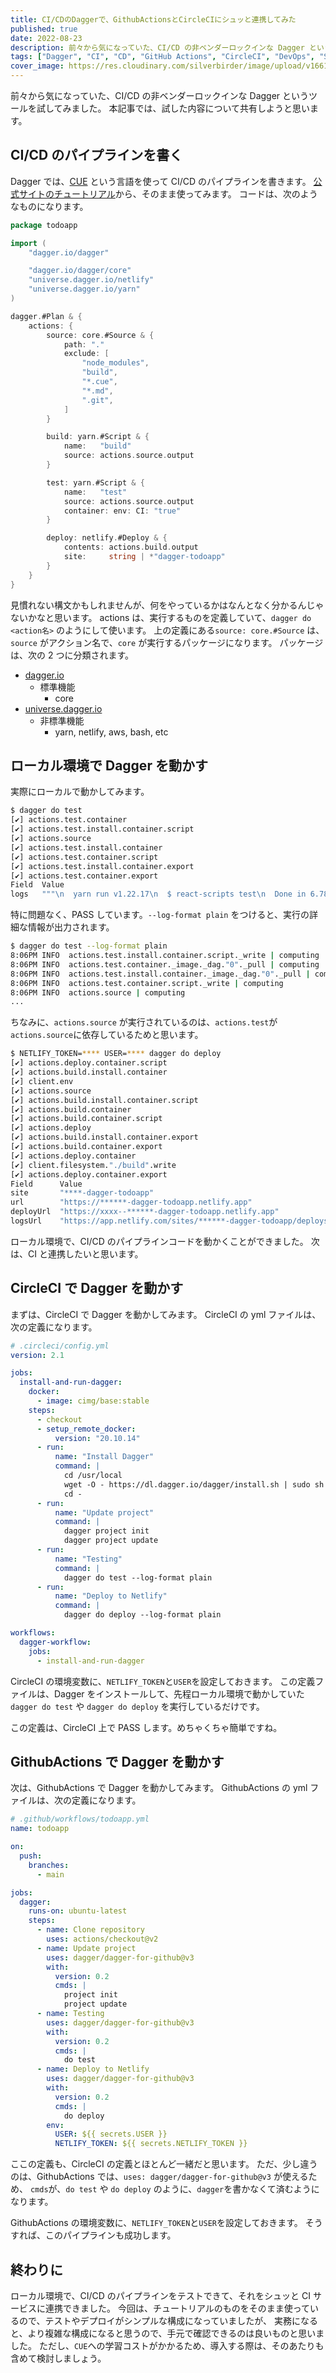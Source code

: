 ```yaml
---
title: CI/CDのDaggerで、GithubActionsとCircleCIにシュッと連携してみた
published: true
date: 2022-08-23
description: 前々から気になっていた、CI/CD の非ベンダーロックインな Dagger というツールを試してみました。本記事では、試した内容について共有しようと思います。
tags: ["Dagger", "CI", "CD", "GitHub Actions", "CircleCI", "DevOps", "Scrap"]
cover_image: https://res.cloudinary.com/silverbirder/image/upload/v1661254015/silver-birder.github.io/blog/igor-bispo-sV5JRC3t71M-unsplash.jpg
---
```


前々から気になっていた、CI/CD の非ベンダーロックインな Dagger というツールを試してみました。
本記事では、試した内容について共有しようと思います。

## CI/CD のパイプラインを書く

Dagger では、[CUE](https://cuelang.org/) という言語を使って CI/CD のパイプラインを書きます。
[公式サイトのチュートリアル](https://docs.dagger.io/1200/local-dev)から、そのまま使ってみます。
コードは、次のようなものになります。

```go
package todoapp

import (
	"dagger.io/dagger"

	"dagger.io/dagger/core"
	"universe.dagger.io/netlify"
	"universe.dagger.io/yarn"
)

dagger.#Plan & {
	actions: {
		source: core.#Source & {
			path: "."
			exclude: [
				"node_modules",
				"build",
				"*.cue",
				"*.md",
				".git",
			]
		}

		build: yarn.#Script & {
			name:   "build"
			source: actions.source.output
		}

		test: yarn.#Script & {
			name:   "test"
			source: actions.source.output
			container: env: CI: "true"
		}

		deploy: netlify.#Deploy & {
			contents: actions.build.output
			site:     string | *"dagger-todoapp"
		}
	}
}
```

見慣れない構文かもしれませんが、何をやっているかはなんとなく分かるんじゃないかなと思います。
actions は、実行するものを定義していて、`dagger do <action名>` のようにして使います。
上の定義にある`source: core.#Source` は、 `source` がアクション名で、`core` が実行するパッケージになります。
パッケージは、次の 2 つに分類されます。

- [dagger.io](https://github.com/dagger/dagger/tree/v0.2.0/pkg/dagger.io)
  - 標準機能
    - core
- [universe.dagger.io](https://github.com/dagger/dagger/tree/v0.2.0/pkg/universe.dagger.io)
  - 非標準機能
    - yarn, netlify, aws, bash, etc

## ローカル環境で Dagger を動かす

実際にローカルで動かしてみます。

```bash
$ dagger do test
[✔] actions.test.container                                                                                                                11.6s
[✔] actions.test.install.container.script                                                                                                  0.1s
[✔] actions.source                                                                                                                         0.5s
[✔] actions.test.install.container                                                                                                         2.3s
[✔] actions.test.container.script                                                                                                          0.1s
[✔] actions.test.install.container.export                                                                                                  0.0s
[✔] actions.test.container.export                                                                                                          0.2s
Field  Value
logs   """\n  yarn run v1.22.17\n  $ react-scripts test\n  Done in 6.78s.\n\n  """
```

特に問題なく、PASS しています。`--log-format plain` をつけると、実行の詳細な情報が出力されます。

```bash
$ dagger do test --log-format plain
8:06PM INFO  actions.test.install.container.script._write | computing
8:06PM INFO  actions.test.container._image._dag."0"._pull | computing
8:06PM INFO  actions.test.install.container._image._dag."0"._pull | computing
8:06PM INFO  actions.test.container.script._write | computing
8:06PM INFO  actions.source | computing
...
```

ちなみに、`actions.source` が実行されているのは、`actions.test`が`actions.source`に依存しているためと思います。

```bash
$ NETLIFY_TOKEN=**** USER=**** dagger do deploy
[✔] actions.deploy.container.script                                                                                                        0.2s
[✔] actions.build.install.container                                                                                                        3.8s
[✔] client.env                                                                                                                             0.0s
[✔] actions.source                                                                                                                         0.4s
[✔] actions.build.install.container.script                                                                                                 0.2s
[✔] actions.build.container                                                                                                               21.0s
[✔] actions.build.container.script                                                                                                         0.2s
[✔] actions.deploy                                                                                                                         4.8s
[✔] actions.build.install.container.export                                                                                                 0.1s
[✔] actions.build.container.export                                                                                                         0.1s
[✔] actions.deploy.container                                                                                                              91.0s
[✔] client.filesystem."./build".write                                                                                                      0.3s
[✔] actions.deploy.container.export                                                                                                        0.0s
Field      Value
site       "****-dagger-todoapp"
url        "https://******-dagger-todoapp.netlify.app"
deployUrl  "https://xxxx--******-dagger-todoapp.netlify.app"
logsUrl    "https://app.netlify.com/sites/******-dagger-todoapp/deploys/xxxx"
```

ローカル環境で、CI/CD のパイプラインコードを動かくことができました。
次は、CI と連携したいと思います。

## CircleCI で Dagger を動かす

まずは、CircleCI で Dagger を動かしてみます。
CircleCI の yml ファイルは、次の定義になります。

```yaml
# .circleci/config.yml
version: 2.1

jobs:
  install-and-run-dagger:
    docker:
      - image: cimg/base:stable
    steps:
      - checkout
      - setup_remote_docker:
          version: "20.10.14"
      - run:
          name: "Install Dagger"
          command: |
            cd /usr/local
            wget -O - https://dl.dagger.io/dagger/install.sh | sudo sh
            cd -
      - run:
          name: "Update project"
          command: |
            dagger project init
            dagger project update
      - run:
          name: "Testing"
          command: |
            dagger do test --log-format plain
      - run:
          name: "Deploy to Netlify"
          command: |
            dagger do deploy --log-format plain

workflows:
  dagger-workflow:
    jobs:
      - install-and-run-dagger
```

CircleCI の環境変数に、`NETLIFY_TOKEN`と`USER`を設定しておきます。
この定義ファイルは、Dagger をインストールして、先程ローカル環境で動かしていた `dagger do test` や `dagger do deploy` を実行しているだけです。

この定義は、CircleCI 上で PASS します。めちゃくちゃ簡単ですね。

## GithubActions で Dagger を動かす

次は、GithubActions で Dagger を動かしてみます。
GithubActions の yml ファイルは、次の定義になります。

```yaml
# .github/workflows/todoapp.yml
name: todoapp

on:
  push:
    branches:
      - main

jobs:
  dagger:
    runs-on: ubuntu-latest
    steps:
      - name: Clone repository
        uses: actions/checkout@v2
      - name: Update project
        uses: dagger/dagger-for-github@v3
        with:
          version: 0.2
          cmds: |
            project init
            project update
      - name: Testing
        uses: dagger/dagger-for-github@v3
        with:
          version: 0.2
          cmds: |
            do test
      - name: Deploy to Netlify
        uses: dagger/dagger-for-github@v3
        with:
          version: 0.2
          cmds: |
            do deploy
        env:
          USER: ${{ secrets.USER }}
          NETLIFY_TOKEN: ${{ secrets.NETLIFY_TOKEN }}
```

ここの定義も、CircleCI の定義とほとんど一緒だと思います。
ただ、少し違うのは、GithubActions では、`uses: dagger/dagger-for-github@v3` が使えるため、
`cmds`が、`do test` や `do deploy` のように、`dagger`を書かなくて済むようになります。

GithubActions の環境変数に、`NETLIFY_TOKEN`と`USER`を設定しておきます。
そうすれば、このパイプラインも成功します。

## 終わりに

ローカル環境で、CI/CD のパイプラインをテストできて、それをシュッと CI サービスに連携できました。
今回は、チュートリアルのものをそのまま使っているので、テストやデプロイがシンプルな構成になっていましたが、
実務になると、より複雑な構成になると思うので、手元で確認できるのは良いものと思いました。
ただし、`CUE`への学習コストがかかるため、導入する際は、そのあたりも含めて検討しましょう。
